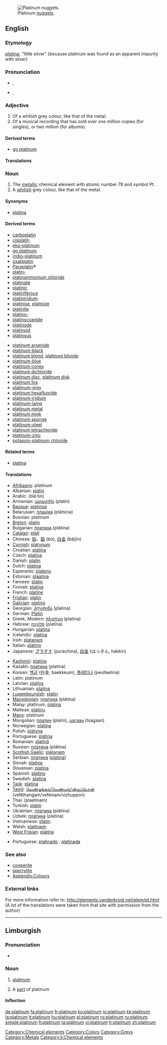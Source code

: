 {{wikipedia}}
[[Image:Platinum nuggets.jpg|thumb|right|Platinum [[nugget]]s.]]
==English==

{{elements|Pt|iridium|Ir|gold|Au}}

===Etymology===
{{etyl|es}} ''[[platina#Spanish|platina]]'', "little silver" (because platinum was found as an apparent impurity with silver)

===Pronunciation===
* {{a|RP}} {{IPA|/ˈplæt.ɪn.əm/}}, {{SAMPA|/"plPt.In.@m/}}
*: {{audio|en-uk-platinum.ogg|Audio (UK)}}
* {{a|US}} {{IPA|/ˈplætənəm/|/ˈplætnəm/}}, {{SAMPA|/"pl{t@n@m/|/"pl{tn@m/}}
*: {{audio|en-us-platinum.ogg|Audio (US)}}

===Adjective===
{{infl|en|adjective}}

# Of a whitish grey colour, like that of the metal.
# Of a musical recording that has sold over one million copies (for singles), or two million (for albums).

====Derived terms====
* [[go platinum]]

====Translations====
{{trans-top|colour}}
{{trans-mid}}
{{trans-bottom}}

{{trans-top|musical recording}}
{{trans-mid}}
{{trans-bottom}}

===Noun===
{{en-noun|-}}
{{wikipedia}}

# The [[metallic]] chemical element with atomic number 78 and symbol Pt.
# A [[whitish]] grey colour, like that of the metal.
#: {{color panel|848482}}

====Synonyms====
* [[platina]] {{qualifier|obsolete}}

====Derived terms====
{{rel-top|Derived terms}}
* [[carboplatin]]
* [[cisplatin]]
* [[eka-platinum]]
* [[go platinum]]
* [[iridio-platinum]]
* [[oxaliplatin]]
* [[w:Carboplatin|Paraplatin]]&reg;
* [[platin-]]
* [[platinammonium chloride]]
* [[platinate]]
* [[platinic]]
* [[platiniferous]]
* [[platiniridium]]
* [[platinise]], [[platinize]]
* [[platinite]]
* [[platino-]]
* [[platinocyanide]]
* [[platinode]]
* [[platinoid]]
* [[platinous]]
{{mid2}}
* [[platinum arsenide]]
* [[platinum-black]]
* [[platinum blond]], [[platinum blonde]]
* [[platinum-blue]]
* [[platinum coney]]
* [[platinum dichloride]]
* [[platinum disc]], [[platinum disk]]
* [[platinum fox]]
* [[platinum-grey]]
* [[platinum hexafluoride]]
* [[platinum-iridium]]
* [[platinum-lamp]]
* [[platinum metal]]
* [[platinum mink]]
* [[platinum sponge]]
* [[platinum-steel]]
* [[platinum tetrachloride]]
* [[platinum-zinc]]
* [[potassio-platinum chloride]]
{{rel-bottom}}

====Related terms====
* [[platina]]

====Translations====
{{trans-top|metal}}
* [[Afrikaans]]: platinum
* Albanian: [[platin]]
* Arabic: {{Arab|[[بلاتين]]}} (blá:tin) {{m}}
* Armenian: [[պլատին]] (platin)
* [[Basque]]: [[platinoa]]
* Belarusian: [[плацiна]] (plátsina) {{f}}
* Bosnian: platinum
* [[Breton]]: [[platin]] {{m}}
* Bulgarian: [[платина]] (plátina) {{f}}
* [[Catalan]]: [[platí]] {{m}}
* Chinese: [[铂]]、[[鉑]] (bó), [[白金]] (báijīn)
* [[Cornish]]: [[platynum]]
* Croatian: [[platina]]
* Czech: [[platina]] {{f}}
* Danish: [[platin]]
* Dutch: [[platina]] {{n}}
* Esperanto: [[plateno]]
* Estonian: [[plaatina]]
* Faroese: [[platin]]
* Finnish: [[platina]]
* French: [[platine]] {{m}}
* [[Friulian]]: [[platin]]
* [[Galician]]: [[platino]]
* Georgian: [[პლატინა]] (platina)
* German: [[Platin]] {{n}}
* Greek, Modern: [[πλατίνα]] (platina) {{m}}
* Hebrew: [[פלטינה]] (platína)
* Hungarian: [[platina]]
* Icelandic: [[platína]]
* Irish: [[platanam]]
* Italian: [[platino]] {{m}}
* Japanese: [[プラチナ]] (purachina), [[白金]] (はっきん, hakkin)
{{trans-mid}}
* [[Kashmiri]]: [[platina]]
* Kazakh: [[платина]] (platina)
* Korean: [[백금]] (白金, baekkeum), [[플래티나]] (peullaetina)
* Latin: platinum
* Latvian: [[platīns]]
* Lithuanian: [[platina]]
* [[Luxembourgish]]: [[platin]]
* [[Macedonian]]: [[платина]] (plátina) {{f}}
* Malay: platinum, [[platina]]
* Maltese: [[platinu]]
* [[Manx]]: platinum
* Mongolian: [[платин]] (platin), [[цагаан]] (tsagaan)
* Norwegian: [[platina]]
* Polish: [[platyna]] {{f}}
* Portuguese: [[platina]] {{f}}
* Romanian: [[platinâ]] {{f}}
* Russian: [[платина]] (plátina) {{f}}
* [[Scottish Gaelic]]: [[platanam]]
* Serbian: [[платина]] ([[platina]]) {{f}}
* Slovak: [[platina]]
* Slovenian: [[platina]] {{f}}
* Spanish: [[platino]] {{m}}
* Swedish: [[platina]]
* [[Tajik]]: [[platina]]
* [[Tamil]]: [[வெண்தங்கம்/வெண்மம்/விழுப்பொன்]] (veNthangam/veNmam/vizhuppon)
* Thai: {{Thai|[[แพลทินัม]]}} (plaetínam)
* Turkish: [[platin]]
* Ukrainian: [[платина]] (plátina) {{f}}
* Uzbek: [[платина]] (platina)
* Vietnamese: [[platin]]
* Welsh: [[platinwm]]
* [[West Frisian]]: [[platina]] {{n}}
{{trans-bottom}}

{{trans-top|colour}}
* Portuguese: [[platinado]] {{m}}, [[platinada]] {{f}}
{{trans-mid}}
{{trans-bottom}}

===See also===
* [[cooperite]]
* [[sperrylite]]
* [[Appendix:Colours]]

===External links===
For more information refer to:
http://elements.vanderkrogt.net/elem/pt.html
(A lot of the translations were taken from that site with permission from the author)

[[Category:Chemical elements]]
[[Category:Colors]]
[[Category:Greys]]
[[Category:Metals]]

----

==Limburgish==

===Pronunciation===
* {{IPA|[ˈplaː˨ti˧nɔ˧m]|lang=li}}

===Noun===
{{infl|li|noun|g=m}}

# {{uncountable|lang=li}} [[platinum#English|platinum]]
# A [[part]] of platinum

====Inflection====
{{li-noun-um|platin}}

[[Category:li:Chemical elements]]

[[de:platinum]]
[[fa:platinum]]
[[fr:platinum]]
[[ko:platinum]]
[[io:platinum]]
[[kk:platinum]]
[[la:platinum]]
[[lt:platinum]]
[[hu:platinum]]
[[pl:platinum]]
[[ro:platinum]]
[[ru:platinum]]
[[simple:platinum]]
[[fi:platinum]]
[[ta:platinum]]
[[vi:platinum]]
[[tr:platinum]]
[[zh:platinum]]